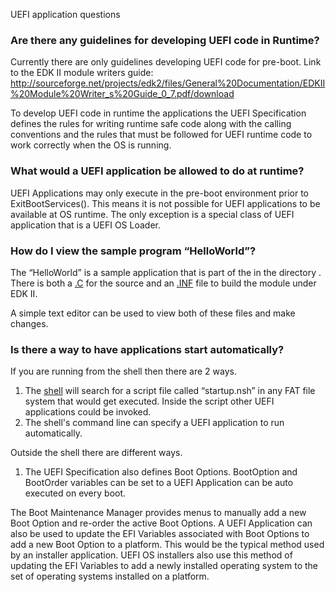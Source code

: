 UEFI application questions
===Are there any guidelines for developing  UEFI code in Runtime?===
Currently there are only guidelines developing UEFI code for pre-boot. Link to the EDK II module writers guide: http://sourceforge.net/projects/edk2/files/General%20Documentation/EDKII%20Module%20Writer_s%20Guide_0_7.pdf/download 
 
To develop UEFI code in runtime the applications the UEFI Specification defines the rules for writing runtime safe code along with the calling conventions and the rules that must be followed for UEFI runtime code to work correctly when the OS is running.


===What would a UEFI application be allowed to do at runtime?===
UEFI Applications may only execute in the pre-boot environment prior to ExitBootServices().  This means it is not possible for UEFI applications to be available at OS runtime.  The only exception is a special class of UEFI application that is a UEFI OS Loader.

===How do I view the sample program “HelloWorld”?===
The “HelloWorld” is a sample application that is part of the {{Edk2SubPkg|MdeModulePkg}}in the directory {{Edk2SubPkg|MdeModulePkg/Application/HelloWorld}}. There is both a [https://edk2.svn.sourceforge.net/svnroot/edk2/trunk/edk2/MdeModulePkg/Application/HelloWorld/HelloWorld.c .C] for the source and an [https://edk2.svn.sourceforge.net/svnroot/edk2/trunk/edk2/MdeModulePkg/Application/HelloWorld/HelloWorld.inf .INF] file to build the module under EDK II. 

A simple text editor can be used to view both of these files and make changes.

===Is there a way to have applications start automatically?===
If you are running from the shell then there are 2 ways.
#The [[shell]] will search for a script file called “startup.nsh” in any FAT file system that would get executed. Inside the script other UEFI applications could be invoked.
#The shell's command line can specify a UEFI application to run automatically.

Outside the shell there are different ways.
#The UEFI Specification also defines Boot Options.  BootOption and BootOrder variables can be set to a UEFI Application can be auto executed on every boot.  

The Boot Maintenance Manager provides menus to manually add a new Boot Option and re-order the active Boot Options.  A UEFI Application can also be used to update the EFI Variables associated with Boot Options to add a new Boot Option to a platform.  This would be the typical method used by an installer application.  UEFI OS installers also use this method of updating the EFI Variables to add a newly installed operating system to the set of operating systems installed on a platform.


<!-- [[category:FAQ]] -->
<!-- [[category:EDKII]] -->
<!-- [[category:UEFI applications]] -->